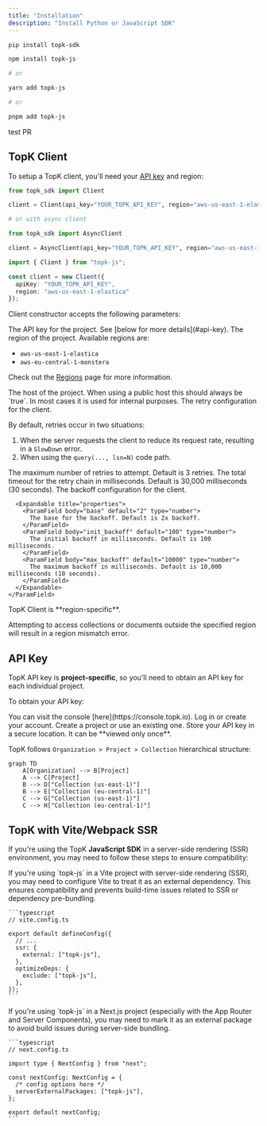 ```yaml
---
title: "Installation"
description: "Install Python or JavaScript SDK"
---
```


<CodeGroup>

```bash Python
pip install topk-sdk
```


```bash Javascript
npm install topk-js

# or

yarn add topk-js

# or

pnpm add topk-js
```

</CodeGroup>

<Info>
  test PR
</Info>

## TopK Client

To setup a TopK client, you'll need your [API key](#api-key) and region:

<CodeGroup>

```python Python
from topk_sdk import Client

client = Client(api_key="YOUR_TOPK_API_KEY", region="aws-us-east-1-elastica")

# or with async client

from topk_sdk import AsyncClient

client = AsyncClient(api_key="YOUR_TOPK_API_KEY", region="aws-us-east-1-elastica")
```


```typescript Javascript
import { Client } from "topk-js";

const client = new Client({
  apiKey: "YOUR_TOPK_API_KEY",
  region: "aws-us-east-1-elastica"
});
```

</CodeGroup>

Client constructor accepts the following parameters:

<ParamField body="api_key" type="string" required>
  The API key for the project. See [below for more details](#api-key).
</ParamField>

<ParamField body="region" type="string" required>
  The region of the project. Available regions are:

  - `aws-us-east-1-elastica`
  - `aws-eu-central-1-monstera`

  Check out the [Regions](/regions) page for more information.
</ParamField>

<ParamField body="host" default="topk.io" type="string">
  The host of the project.
</ParamField>

<ParamField body="https" default="true" type="boolean">
  When using a public host this should always be `true`.
  In most cases it is used for internal purposes.
</ParamField>

<ParamField body="retry_config" type="RetryConfig">
  The retry configuration for the client.

  By default, retries occur in two situations:

  1. When the server requests the client to reduce its request rate, resulting in a `SlowDown` error.
  2. When using the `query(..., lsn=N)` code path.

  <Expandable title="properties">
    <ParamField body="max_retries" default="3" type="number">
      The maximum number of retries to attempt. Default is 3 retries.
    </ParamField>
    <ParamField body="timeout" default="30000" type="number">
      The total timeout for the retry chain in milliseconds. Default is 30,000 milliseconds (30 seconds).
    </ParamField>
    <ParamField body="backoff" type="BackoffConfig">
      The backoff configuration for the client.

      <Expandable title="properties">
        <ParamField body="base" default="2" type="number">
          The base for the backoff. Default is 2x backoff.
        </ParamField>
        <ParamField body="init_backoff" default="100" type="number">
          The initial backoff in milliseconds. Default is 100 milliseconds.
        </ParamField>
        <ParamField body="max_backoff" default="10000" type="number">
          The maximum backoff in milliseconds. Default is 10,000 milliseconds (10 seconds).
        </ParamField>
      </Expandable>
    </ParamField>
  </Expandable>
</ParamField>

<Warning>
  TopK Client is **region-specific**.

  Attempting to access collections or documents outside the specified region will result in a region mismatch error.
</Warning>

## API Key

TopK API key is **project-specific**, so you'll need to obtain an API key for each individual project.

To obtain your API key:

<Steps>
  <Step title="Go to the TopK Console">
    You can visit the console [here](https://console.topk.io).
  </Step>
  <Step title="Authenticate">
    Log in or create your account.
  </Step>
  <Step title="Go to a project">
    Create a project or use an existing one.
  </Step>
  <Step title="Generate an API key">
    Store your API key in a secure location. It can be **viewed only once**.
  </Step>
</Steps>

TopK follows `Organization > Project > Collection` hierarchical structure:

```mermaid
graph TD
    A[Organization] --> B[Project]
    A --> C[Project]
    B --> D["Collection (us-east-1)"]
    B --> E["Collection (eu-central-1)"]
    C --> G["Collection (us-east-1)"]
    C --> H["Collection (eu-central-1)"]
```

## TopK with Vite/Webpack SSR

If you're using the TopK **JavaScript SDK** in a server-side rendering (SSR) environment, you may need to follow these steps to ensure compatibility:

<AccordionGroup>
  <Accordion title="Using with Vite ?" description="Remix, Nuxt, SvetleKit, Astro ...">
    If you're using `topk-js` in a Vite project with server-side rendering (SSR), you may need to configure Vite to treat it as an external dependency. This ensures compatibility and prevents build-time issues related to SSR or dependency pre-bundling.

    ```typescript
    // vite.config.ts
    
    export default defineConfig({
      // ...
      ssr: {
        external: ["topk-js"],
      },
      optimizeDeps: {
        exclude: ["topk-js"],
      },
    });
    ```
  </Accordion>
  <Accordion title="Using with Webpack or Turbopack ?" description="Next.js">
    If you're using `topk-js` in a Next.js project (especially with the App Router and Server Components), you may need to mark it as an external package to avoid build issues during server-side bundling.

    ```typescript
    // next.config.ts
    
    import type { NextConfig } from "next";
    
    const nextConfig: NextConfig = {
      /* config options here */
      serverExternalPackages: ["topk-js"],
    };
    
    export default nextConfig;
    ```
  </Accordion>
</AccordionGroup>